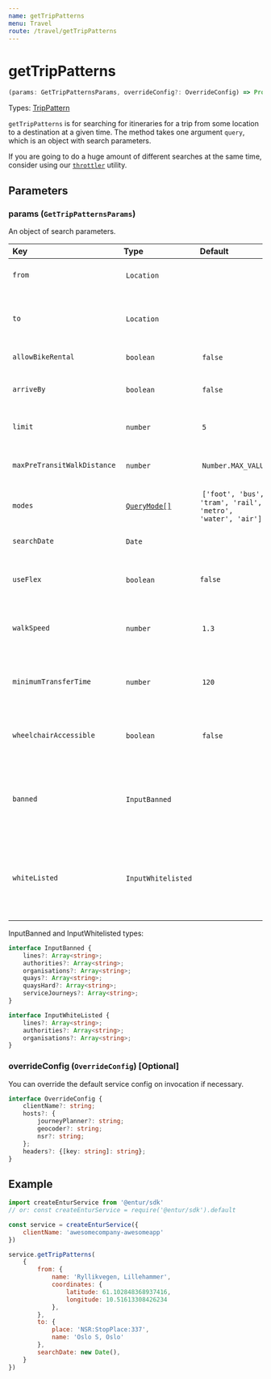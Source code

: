 ```yaml
---
name: getTripPatterns
menu: Travel
route: /travel/getTripPatterns
---
```


# getTripPatterns

```typescript
(params: GetTripPatternsParams, overrideConfig?: OverrideConfig) => Promise<Array<TripPattern>>
```

Types: [TripPattern](flow-types/TripPattern.js)

`getTripPatterns` is for searching for itineraries for a trip from some location to a destination at a given time. The method takes one argument `query`, which is an object with search parameters.

If you are going to do a huge amount of different searches at the same time, consider using our [`throttler`](/utils/throttler) utility.

## Parameters

### params (`GetTripPatternsParams`)
An object of search parameters.

| Key                         | Type               | Default   | Description |
|:----------------------------|:-------------------|:----------|:------------|
| `from`                      | `Location`         |          | The location to search for travels from. |
| `to`                        | `Location`         |          | The destination location to search for travels to. |
| `allowBikeRental`           | `boolean`          | `false` | Is bike rental allowed? |
| `arriveBy`                  | `boolean`          | `false` | Depart by `searchDate`, or arrive by `searchDate` |
| `limit`                     | `number`           | `5`      | Limit result to this number of trip patterns |
| `maxPreTransitWalkDistance` | `number`           | `Number.MAX_VALUE` | Max walk distance for access/egress legs. |
| `modes`                     | [`QueryMode[]`](https://github.com/entur/sdk/blob/master/src/types/Mode.ts) | `['foot', 'bus', 'tram', 'rail', 'metro', 'water', 'air']` | modes of transport to include in trip |
| `searchDate`                | `Date`             | | When to calculate patterns |
| `useFlex`                   | `boolean`          | `false`  | Whether to allow flexible search results or not |
| `walkSpeed`                 | `number`           | `1.3`    | The walk speed to use in searches in meters per second |
| `minimumTransferTime`       | `number`           | `120`    | The minimum transfer time to use in searches in seconds |
| `wheelchairAccessible`      | `boolean`          | `false`  | Include only stops which are wheelchair accessible |
| `banned`                    | `InputBanned`      |          | Parameters for indicating authorities, lines or quays not be used in the trip patterns  |
| `whiteListed`               | `InputWhitelisted` |          | Parameters for indicating the only authorities, lines or quays to be used in the trip patterns |

InputBanned and InputWhitelisted types:

```typescript
interface InputBanned {
    lines?: Array<string>;
    authorities?: Array<string>;
    organisations?: Array<string>;
    quays?: Array<string>;
    quaysHard?: Array<string>;
    serviceJourneys?: Array<string>;
}

interface InputWhiteListed {
    lines?: Array<string>;
    authorities?: Array<string>;
    organisations?: Array<string>;
}
```

### overrideConfig (`OverrideConfig`) [Optional]

You can override the default service config on invocation if necessary.

```typescript
interface OverrideConfig {
    clientName?: string;
    hosts?: {
        journeyPlanner?: string;
        geocoder?: string;
        nsr?: string;
    };
    headers?: {[key: string]: string};
}
```

## Example

```javascript
import createEnturService from '@entur/sdk'
// or: const createEnturService = require('@entur/sdk').default

const service = createEnturService({
    clientName: 'awesomecompany-awesomeapp'
})

service.getTripPatterns(
    {
        from: {
            name: 'Ryllikvegen, Lillehammer',
            coordinates: {
                latitude: 61.102848368937416,
                longitude: 10.51613308426234
            },
        },
        to: {
            place: 'NSR:StopPlace:337',
            name: 'Oslo S, Oslo'
        },
        searchDate: new Date(),
    }
})
```

